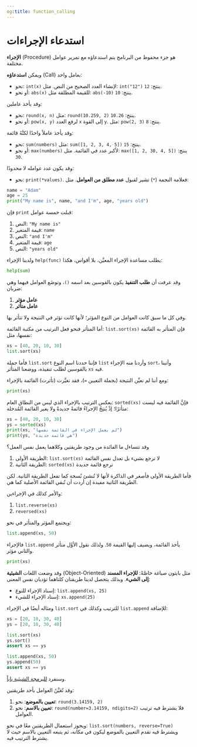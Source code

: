 ```yaml
---
og:title: function_calling
---
```


# استدعاء الإجراءات

**الإجراء** (Procedure) هو جزء محفوظ من البرنامج يتم استدعاؤه مع تمرير عوامل مختلفة.

ويمكن **استدعاؤه** (Call) بعامل واحد:

- نحو: `int(x)` لإنشاء العدد الصحيح من النص. مثل: `int("12")` ينتج: `12`.
- أو نحو: `abs(x)` للقيمة المطلقة مثل: `abs(-10)` ينتج: `10`.

وقد يأخذ عاملين:

- نحو: `round(x, n)` مثل: `round(10.259, 2)` ينتج: `10.26`.
- أو نحو: `pow(x, y)` لرفع العدد `x` إلى القوة `y`. مثل: `pow(2, 3)` ينتج: `8`.

وقد يأخذ عاملاً واحدًا لكنَّهُ قائمة:

- نحو: `sum(numbers)` مثل: `sum([1, 2, 3, 4, 5])` ينتج: `15`.
- أو نحو: `max(numbers)` لأكبر عدد في القائمة. مثل: `max([1, 2, 30, 4, 5])` ينتج: `30`.

وقد يكون عدد عوامله لا محدودًا:

- نحو: `print(*values)`. فعلامة النجمة (`*`) تشير لقبول **عدد مطلق من العوامل**. مثل:

```python
name = "Adam"
age = 25
print("My name is", name, "and I'm", age, "years old")
```

فإن `print` قبلت خمسة عوامل:

1. النص: `"My name is"`
2. قيمة المتغير: `name`
3. النص: `"and I'm"`
4. قيمة المتغير: `age`
5. النص: `"years old"`

ولدينا الإجراء `help(func)` يطلب مساعدة الإجراء المعيَّن، بلا أقواس، هكذا:

```python
help(sum)
```

وقد عرفت أن **طلب التنفيذ** يكون بالقوسين بعد اسمه `()`، وتوضَع العوامل فيهما وهي ضربان:

1. **عامل مؤثر**
2. **عامل متأثر**

وفي كل ما سبق كانت العوامل من النوع المؤثر؛ لأنها كانت تؤثر في النتيجة ولا تتأثر بها.

أما المتأثر فنحو فعل الترتيب من مكتبة القائمة: `list.sort(xs)` فإن المتأثر به القائمة نفسها، مثل:

```python
xs = [40, 20, 10, 30]
list.sort(xs)
```

فأما جملة `list.sort` فإننا حددنا اسم النوع `list` وأردنا منه الإجراء `sort`، وأتينا بالقوسين لطلب تنفيذه، ووضعنا المتأثر `xs` فيه.

ومع أننا لم نعيِّن النتيجة (بجملة التعيين `=`)، فقد تغيَّرت (تأثرت) القائمة بالإجراء:

```python
print(xs)
```

بعكس الترتيب بالإجراء الذي ليس من النطاق العام: `sorted(xs)` فإنَّ القائمة فيه ليست متأثرًا؛ إذْ يُنتِجُ الإجراءُ قائمةً جديدةً ولا يغير القائمة المُدخلة:

```python
xs = [40, 20, 10, 30]
ys = sorted(xs)
print(xs, "لم يعمل الإجراء في القائمة نفسها")
print(ys, "هي قائمة جديدة")
```

وقد تتساءل ما الفائدة من وجود طريقتين وكلاهما يعمل نفس العمل؟

1. الطريقة الأولى: `list.sort(xs)` لا ترجع بشيء بل تعدل نفس القائمة
2. الطريقة الثانية: `sorted(xs)` ترجع قائمة جديدة

فأما الطريقة الأولى فأصغر في الذاكرة لأنها لا تُنشئ نُسخة كما تفعل الطريقة الثانية. لكن الطريقة الثانية مفيدة إن أردت أن تُبقي القائمة الأصلية كما هي.

والأمر كذلك في الإجراءين:

1. `list.reverse(xs)`
2. `reversed(xs)`

ويجتمع المؤثر والمتأثر في نحو:

```python
list.append(xs, 50)
```

فالإجراء `list.append` يأخذ القائمة، ويضيف إليها القيمة `50`. ولذلك نقول الأوَّل متأثر والثاني مؤثر.

```python
print(xs)
```

وقد وضعت اللغات **الشيئية** (Object-Oriented) مثل بايثون صياغة خاصَّةً: **للإجراء المسند إلى الشيء**.
وبذلك يتحصل لدينا طريقتان كلتاهما تؤديان نفس المعنى:

- إسناد الإجراء للنوع: `list.append(xs, 25)`
- إسناد الإجراء للشيء: `xs.append(25)`

ومثاله أيضًا في الإجراء `list.sort` للترتيب وكذلك في `list.append` للإضافة:

```python
xs = [20, 10, 30, 40]
ys = [20, 10, 30, 40]

list.sort(xs)
ys.sort()
assert xs == ys

list.append(xs, 50)
ys.append(50)
assert xs == ys
```

وسنفرد [للبرمجة الشيئية باباً](../12_oop/a1_objects.qmd).

وقد تُعَيَّنُ العوامل بأحد طريقتين:

1. **تعيين بالموضع**: نحو: `round(3.14159, 2)`
2. **تعيين بالاسم**: نحو: `round(number=3.14159, ndigits=2)` فلا يشترط فيه ترتيب العوامل.

ويجوز استعمال الطريقتين معًا في نحو: `list.sort(numbers, reverse=True)` ويشترط فيه تقدم التعيين بالموضع ليكون في مكانه، ثم يتبعه التعيين بالاسم حيث لا يشترط الترتيب فيه.
